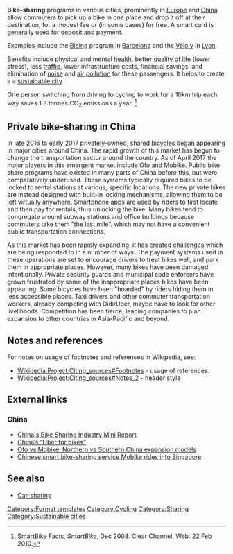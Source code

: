 '''Bike-sharing''' programs in various cities, prominently in [[Europe]] and [[China]] allow commuters to pick up a bike in one place and drop it off at their destination, for a modest fee or (in some cases) for free. A smart card is generally used for deposit and payment.
 
Examples include the [[Bicing]] program in [[Barcelona]] and the [[Vélo'v]] in [[Lyon]].

Benefits include physical and mental [[health]], better [[quality of life]] (lower stress), less [[traffic]], lower infrastructure costs,{{fact}} financial savings, and elimination of [[noise pollution|noise]] and [[air pollution]] for these passengers. It helps to create a a [[sustainable city]]. 

One person switching from driving to cycling to work for a 10km trip each way saves 1.3 tonnes CO<sub>2</sub> emissions a year. <ref>[http://www.smartbike.com/facts SmartBike Facts], ''SmartBike'', Dec 2008. Clear Channel, Web. 22 Feb 2010.</ref>

== Private bike-sharing in China ==
In late 2016 to early 2017 privately-owned, shared bicycles began appearing in major cities around China. The rapid growth of this market has begun to change the transportation sector around the country. As of April 2017 the major players in this emergent market include Ofo and Mobike. Public bike share programs have existed in many parts of China before this, but were comparatively underused. These systems typically required bikes to be locked to rental stations at various, specific locations. The new private bikes are instead designed with built-in locking mechanisms, allowing them to be left virtually anywhere. Smartphone apps are used by riders to first locate and then pay for rentals, thus unlocking the bike. Many bikes tend to congregate around subway stations and office buildings because commuters take them "the last mile", which may not have a convenient public transportation connections. 

As this market has been rapidly expanding, it has created challenges which are being responded to in a number of ways. The payment systems used in these operations are set to encourage drivers to treat bikes well, and park them in appropriate places. However, many bikes have been damaged intentionally. Private security guards and municipal code enforcers have grown frustrated by some of the inappropriate places bikes have been appearing. Some bicycles have been "hoarded" by riders hiding them in less accessible places. Taxi drivers and other commuter transportation workers, already competing with Didi/Uber, maybe have to look for other livelihoods. Competition has been fierce, leading companies to plan expansion to other countries in Asia-Pacific and beyond.

== Notes and references ==
{{reflist}}

For notes on usage of footnotes and references in Wikipedia, see:
*[[Wikipedia:Project:Citing_sources#Footnotes]] - usage of references. 
*[[Wikipedia:Project:Citing_sources#Notes_2]] - header style

==External links== 
===China===
* [http://chinachannel.co/mobike-ofo-bike-sharing-industry-report/ China's Bike Sharing Industry Mini Report]
* [https://qz.com/919739/chinese-bike-sharing-startups-like-ofo-and-mobike-are-being-taken-for-a-ride-by-thieves-vandals-and-cheapskates/ China’s “Uber for bikes”]
* [http://technode.com/2017/03/21/ofo-northern-china-style-mobike-southern-china-style/ Ofo vs Mobike: Northern vs Southern China expansion models]
* [http://www.cnbc.com/2017/03/21/mobike-chinese-smart-bike-sharing-service-rides-into-singapore.html Chinese smart bike-sharing service Mobike rides into Singapore]

[[Category:Format templates]]</noinclude>

== See also ==

* [[Car-sharing]]

{{scaendmenu}}
[[Category:Cycling]]
[[Category:Sharing]]
[[Category:Sustainable cities]]